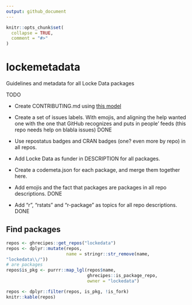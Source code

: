 ```yaml
---
output: github_document
---
```


<!-- README.md is generated from README.Rmd. Please edit that file -->

```r
knitr::opts_chunk$set(
  collapse = TRUE,
  comment = "#>"
)
```
# lockemetadata

Guidelines and metadata for all Locke Data packages

TODO

* Create CONTRIBUTING.md using [this model](https://github.com/lockedata/datasauRus#contributing-to-the-package)

* Create a set of issues labels. With emojis, and aligning the help wanted one with the one that GitHub recognizes and puts in people' feeds (this repo needs help on blabla issues) DONE

* Use repostatus badges and CRAN badges (one? even more by repo) in all repos.

* Add Locke Data as funder in DESCRIPTION for all packages.

* Create a codemeta.json for each package, and merge them together here.

* Add emojis and the fact that packages are packages in all repo descriptions. DONE

* Add "r", "rstats" and "r-package" as topics for all repo descriptions. DONE

## Find packages

```r

repos <- ghrecipes::get_repos("lockedata")
repos <- dplyr::mutate(repos, 
                       name = stringr::str_remove(name,
"lockedata\\/"))
# are packages
repos$is_pkg <- purrr::map_lgl(repos$name,
                               ghrecipes::is_package_repo,
                               owner = "lockedata")

repos <- dplyr::filter(repos, is_pkg, !is_fork)
knitr::kable(repos)


````
